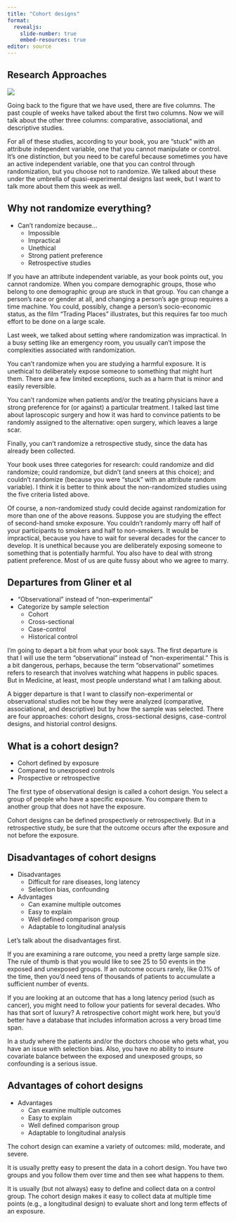 ```yaml
---
title: "Cohort designs"
format: 
  revealjs:
    slide-number: true
    embed-resources: true
editor: source
---
```


## Research Approaches 

![](../images/image-06-01.png)

::: notes

Going back to the figure that we have used, there are five columns. The past couple of weeks have talked about the first two columns. Now we will talk about the other three columns: comparative, associational, and descriptive studies.

For all of these studies, according to your book, you are "stuck" with an attribute independent variable, one that you cannot manipulate or control. It's one distinction, but you need to be careful because sometimes you have an active independent variable, one that you can control through randomization, but you choose not to randomize. We talked about these under the umbrella of quasi-experimental designs last week, but I want to talk more about them this week as well.
:::

## Why not randomize everything?

-   Can't randomize because...
    -   Impossible
    -   Impractical
    -   Unethical
    -   Strong patient preference
    -   Retrospective studies
  
::: notes

If you have an attribute independent variable, as your book points out, you cannot randomize. When you compare demographic groups, those who belong to one demographic group are stuck in that group. You can change a person's race or gender at all, and changing a person's age group requires a time machine. You could, possibly, change a person's socio-economic status, as the film "Trading Places" illustrates, but this requires far too much effort to be done on a large scale.

Last week, we talked about setting where randomization was impractical. In a busy setting like an emergency room, you usually can't impose the complexities associated with randomization.

You can't randomize when you are studying a harmful exposure. It is unethical to deliberately expose someone to something that might hurt them. There are a few limited exceptions, such as a harm that is minor and easily reversible.

You can't randomize when patients and/or the treating physicians have a strong preference for (or against) a particular treatment. I talked last time about laproscopic surgery and how it was hard to convince patients to be randomly assigned to the alternative: open surgery, which leaves a large scar.

Finally, you can't randomize a retrospective study, since the data has already been collected.

Your book uses three categories for research: could randomize and did randomize; could randomize, but didn't (and sneers at this choice); and couldn't randomize (because you were "stuck" with an attribute random variable). I think it is better to think about the non-randomized studies using the five criteria listed above.

Of course, a non-randomized study could decide against randomization for more than one of the above reasons. Suppose you are studying the effect of second-hand smoke exposure. You couldn't randomly marry off half of your participants to smokers and half to non-smokers. It would be impractical, because you have to wait for several decades for the cancer to develop. It is unethical because you are deliberately exposing someone to something that is potentially harmful. You also have to deal with strong patient preference. Most of us are quite fussy about who we agree to marry.

:::

## Departures from Gliner et al

-   "Observational" instead of "non-experimental"
-   Categorize by sample selection
    -   Cohort
    -   Cross-sectional
    -   Case-control
    -   Historical control

::: notes

I'm going to depart a bit from what your book says. The first departure is that I will use the term "observational" instead of "non-experimental." This is a bit dangerous, perhaps, because the term "observational" sometimes refers to research that involves watching what happens in public spaces. But in Medicine, at least, most people understand what I am talking about.

A bigger departure is that I want to classify non-experimental or observational studies not be how they were analyzed (comparative, associational, and descriptive) but by how the sample was selected. There are four approaches: cohort designs, cross-sectional designs, case-control designs, and historial control designs.

:::

## What is a cohort design?

-   Cohort defined by exposure
-   Compared to unexposed controls
-   Prospective or retrospective

::: notes

The first type of observational design is called a cohort design. You select a group of people who have a specific exposure. You compare them to another group that does not have the exposure.

Cohort designs can be defined prospectively or retrospectively. But in a retrospective study, be sure that the outcome occurs after the exposure and not before the exposure.

:::

## Disadvantages of cohort designs

-   Disadvantages
    -   Difficult for rare diseases, long latency
    -   Selection bias, confounding
-   Advantages
    -   Can examine multiple outcomes
    -   Easy to explain
    -   Well defined comparison group
    -   Adaptable to longitudinal analysis
  
::: notes

Let's talk about the disadvantages first.

If you are examining a rare outcome, you need a pretty large sample size. The rule of thumb is that you would like to see 25 to 50 events in the exposed and unexposed groups. If an outcome occurs rarely, like 0.1% of the time, then you'd need tens of thousands of patients to accumulate a sufficient number of events.

If you are looking at an outcome that has a long latency period (such as cancer), you might need to follow your patients for several decades. Who has that sort of luxury? A retrospective cohort might work here, but you'd better have a database that includes information across a very broad time span.

In a study where the patients and/or the doctors choose who gets what, you have an issue with selection bias. Also, you have no ability to insure covariate balance between the exposed and unexposed groups, so confounding is a serious issue.

:::

## Advantages of cohort designs

-   Advantages
    -   Can examine multiple outcomes
    -   Easy to explain
    -   Well defined comparison group
    -   Adaptable to longitudinal analysis
  
::: notes

The cohort design can examine a variety of outcomes: mild, moderate, and severe.

It is usually pretty easy to present the data in a cohort design. You have two groups and you follow them over time and then see what happens to them.

It is usually (but not always) easy to define and collect data on a control group. The cohort design makes it easy to collect data at multiple time points (e.g., a longitudinal design) to evaluate short and long term effects of an exposure.

:::

